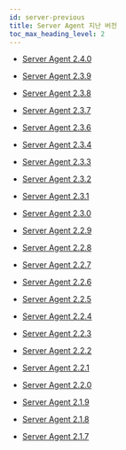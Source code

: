 ```yaml
---
id: server-previous
title: Server Agent 지난 버전
toc_max_heading_level: 2
---
```


* [Server Agent 2.4.0](server-2_4_0)

* [Server Agent 2.3.9](server-2_3_9)

* [Server Agent 2.3.8](server-2_3_8)

* [Server Agent 2.3.7](server-2_3_7)

* [Server Agent 2.3.6](server-2_3_6)

* [Server Agent 2.3.4](server-2_3_4)

* [Server Agent 2.3.3](server-2_3_3)

* [Server Agent 2.3.2](server-2_3_2)

* [Server Agent 2.3.1](server-2_3_1)

* [Server Agent 2.3.0](server-2_3_0)

* [Server Agent 2.2.9](server-2_2_9)

* [Server Agent 2.2.8](server-2_2_8)

* [Server Agent 2.2.7](server-2_2_7)

* [Server Agent 2.2.6](server-2_2_6)

* [Server Agent 2.2.5](server-2_2_5)

* [Server Agent 2.2.4](server-2_2_4)

* [Server Agent 2.2.3](server-2_2_3)

* [Server Agent 2.2.2](server-2_2_2)

* [Server Agent 2.2.1](server-2_2_1)

* [Server Agent 2.2.0](server-2_2_0)

* [Server Agent 2.1.9](server-2_1_9)

* [Server Agent 2.1.8](server-2_1_8)

* [Server Agent 2.1.7](server-2_1_7)
